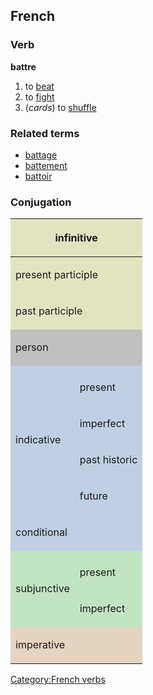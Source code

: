 ==French==
===Verb===
'''battre'''

# to [[beat]]
# to [[fight]]
# (''cards'') to [[shuffle]]

===Related terms===
*[[battage]]
*[[battement]]
*[[battoir]]

===Conjugation===

<center>
{| style="background:#F0F0F0"
|-
! colspan="3" style="background:#e2e4c0" | infinitive
| colspan="5" | battre

|-
! colspan="3" style="background:#e2e4c0" | present participle
| colspan="5" | battant

|-
! colspan="3" style="background:#e2e4c0" | past participle
| colspan="5" | battu

|-
! colspan="2" rowspan="2" style="background:#C0C0C0" | person
! colspan="3" style="background:#C0C0C0" | singular
! colspan="3" style="background:#C0C0C0" | plural

|-
! style="background:#C0C0C0;width:12.5%" | first
! style="background:#C0C0C0;width:12.5%" | second
! style="background:#C0C0C0;width:12.5%" | third
! style="background:#C0C0C0;width:12.5%" | first
! style="background:#C0C0C0;width:12.5%" | second
! style="background:#C0C0C0;width:12.5%" | third

|-
! style="background:#c0cfe4" rowspan="5" | indicative
! style="background:#c0cfe4" | 
! style="background:#c0cfe4" | je
! style="background:#c0cfe4" | tu
! style="background:#c0cfe4" | il
! style="background:#c0cfe4" | nous
! style="background:#c0cfe4" | vous
! style="background:#c0cfe4" | ils

|-
! style="height:3em;background:#c0cfe4" | present
| bats
| bats
| bat
| battons
| battez
| battent

|-
! style="height:3em;background:#c0cfe4" | imperfect
| battais
| battais
| battait
| battions
| battiez
| battaient

|-
! style="height:3em;background:#c0cfe4" | past historic
| battis
| battis
| battit
| battîmes
| battîtes
| battirent

|-
! style="height:3em;background:#c0cfe4" | future
| battrai
| battras
| battra
| battrons
| battrez
| battront

|-
! style="height:3em;background:#c0cfe4" colspan="2" | conditional
| battrais
| battrais
| battrait
| battrions
| battriez
| battraient

|-
! style="background:#c0e4c0" rowspan="3" | subjunctive
! style="background:#c0e4c0" | 
! style="background:#c0e4c0" | que je
! style="background:#c0e4c0" | que tu
! style="background:#c0e4c0" | qu'il
! style="background:#c0e4c0" | que nous
! style="background:#c0e4c0" | que vous
! style="background:#c0e4c0" | qu'ils

|-
! style="height:3em;background:#c0e4c0" | present
| batte
| battes
| batte
| battions
| battiez
| battent

|-
! style="height:3em;background:#c0e4c0" rowspan="1" | imperfect
| battisse
| battisses
| battît
| battissions
| battissiez
| battissent

|-
! colspan="2" rowspan="2" style="height:3em;background:#e4d4c0" | imperative
! style="background:#e4d4c0" | -
! style="background:#e4d4c0" | tu
! style="background:#e4d4c0" | -
! style="background:#e4d4c0" | nous
! style="background:#e4d4c0" | vous
! style="background:#e4d4c0" | -

|-
|
| bats
| 
| battons
| battez
| 

|}
</center>

[[Category:French verbs]]